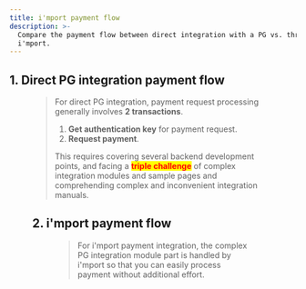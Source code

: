 ```yaml
---
title: i'mport payment flow
description: >-
  Compare the payment flow between direct integration with a PG vs. through
  i'mport.
---
```



## 1. Direct PG integration payment flow

<Figure src="/gitbook-assets/en/direct\_pg\_integration.png" caption="Direct PG integration payment flow" />

> For direct PG integration, payment request processing generally involves **2 transactions**.
>
> 1. **Get authentication key** for payment request.
> 2. **Request payment**.
>
> This requires covering several backend development points, and facing a <mark style="color:red;">**triple challenge**</mark> of complex integration modules and sample pages and comprehending complex and inconvenient integration manuals.

## 2. i'mport payment flow

<Figure src="/gitbook-assets/en/iamport\_flow.png" caption="i'mport payment flow" />

> For i'mport payment integration, the complex PG integration module part is handled by i'mport so that you can easily process payment without additional effort.
